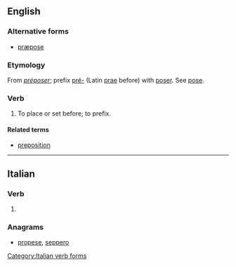 ==English==

===Alternative forms===
* [[præpose]] {{qualifier|archaic|rare}}

===Etymology===
From {{etyl|fr|en}} ''[[préposer]]''; prefix [[pré-]] (Latin [[prae]] before) with [[poser]]. See [[pose]].

===Verb===
{{en-verb|prepos|ing}}

# {{context|transitive|obsolete|lang=en}} To place or set before; to prefix.
#: {{rfquotek|Fuller}}

====Related terms====
* [[preposition]]

----

==Italian==

===Verb===
{{head|it}}

# {{conjugation of|preporre||3|s|[[past historic]]|lang=it}}

===Anagrams===
* [[propese#Italian|propese]], [[seppero#Italian|seppero]]
[[Category:Italian verb forms]]